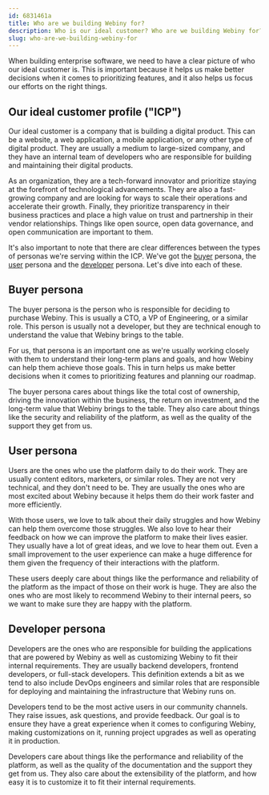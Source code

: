 ```yaml
---
id: 6831461a
title: Who are we building Webiny for?
description: Who is our ideal customer? Who are we building Webiny for?
slug: who-are-we-building-webiny-for
---
```


When building enterprise software, we need to have a clear picture of who our ideal customer is. This is important because it helps us make better decisions when it comes to prioritizing features, and it also helps us focus our efforts on the right things.

## Our ideal customer profile ("ICP")

Our ideal customer is a company that is building a digital product. This can be a website, a web application, a mobile application, or any other type of digital product. They are usually a medium to large-sized company, and they have an internal team of developers who are responsible for building and maintaining their digital products.

As an organization, they are a tech-forward innovator and prioritize staying at the forefront of technological advancements. They are also a fast-growing company and are looking for ways to scale their operations and accelerate their growth. Finally, they prioritize transparency in their business practices and place a high value on trust and partnership in their vendor relationships. Things like open source, open data governance, and open communication are important to them.

It's also important to note that there are clear differences between the types of personas we're serving within the ICP. We've got the <ins>buyer</ins> persona, the <ins>user</ins> persona and the <ins>developer</ins> persona. Let's dive into each of these.


## Buyer persona

The buyer persona is the person who is responsible for deciding to purchase Webiny. This is usually a CTO, a VP of Engineering, or a similar role. This person is usually not a developer, but they are technical enough to understand the value that Webiny brings to the table.

For us, that persona is an important one as we're usually working closely with them to understand their long-term plans and goals, and how Webiny can help them achieve those goals. This in turn helps us make better decisions when it comes to prioritizing features and planning our roadmap. 

The buyer persona cares about things like the total cost of ownership, driving the innovation within the business, the return on investment, and the long-term value that Webiny brings to the table. They also care about things like the security and reliability of the platform, as well as the quality of the support they get from us.

## User persona

Users are the ones who use the platform daily to do their work. They are usually content editors, marketers, or similar roles. They are not very technical, and they don't need to be. They are usually the ones who are most excited about Webiny because it helps them do their work faster and more efficiently.

With those users, we love to talk about their daily struggles and how Webiny can help them overcome those struggles. We also love to hear their feedback on how we can improve the platform to make their lives easier. They usually have a lot of great ideas, and we love to hear them out. Even a small improvement to the user experience can make a huge difference for them given the frequency of their interactions with the platform.

These users deeply care about things like the performance and reliability of the platform as the impact of those on their work is huge. They are also the ones who are most likely to recommend Webiny to their internal peers, so we want to make sure they are happy with the platform.

## Developer persona

Developers are the ones who are responsible for building the applications that are powered by Webiny as well as customizing Webiny to fit their internal requirements. They are usually backend developers, frontend developers, or full-stack developers. This definition extends a bit as we tend to also include DevOps engineers and similar roles that are responsible for deploying and maintaining the infrastructure that Webiny runs on.

Developers tend to be the most active users in our community channels. They raise issues, ask questions, and provide feedback. Our goal is to ensure they have a great experience when it comes to configuring Webiny, making customizations on it, running project upgrades as well as operating it in production. 

Developers care about things like the performance and reliability of the platform, as well as the quality of the documentation and the support they get from us. They also care about the extensibility of the platform, and how easy it is to customize it to fit their internal requirements.